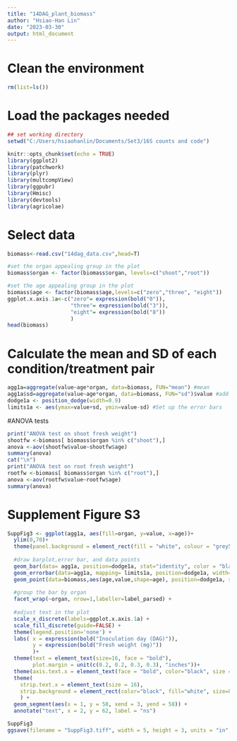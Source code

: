 ---
title: "14DAG_plant_biomass"
author: "Hsiao-Han Lin"
date: "2023-03-30"
output: html_document
---

# Clean the environment
```{r}
rm(list=ls())
```


# Load the packages needed
```{r setup, include=FALSE}
## set working directory
setwd("C:/Users/hsiaohanlin/Documents/Set3/16S counts and code")

knitr::opts_chunk$set(echo = TRUE)
library(ggplot2)
library(patchwork)
library(plyr)
library(multcompView)
library(ggpubr)
library(Hmisc)
library(devtools)
library(agricolae)
```


# Select data
```{r}
biomass<-read.csv("14dag_data.csv",head=T)

#set the organ appealing group in the plot
biomass$organ <- factor(biomass$organ, levels=c("shoot","root"))

#set the age appealing group in the plot
biomass$age <- factor(biomass$age,levels=c("zero","three", "eight"))
ggplot.x.axis.1a<-c("zero"= expression(bold("0")),
                    "three"= expression(bold("3")),
                    "eight"= expression(bold("8"))
                    )
head(biomass)
```


# Calculate the mean and SD of each condition/treatment pair
```{r}
agg1a=aggregate(value~age*organ, data=biomass, FUN="mean") #mean
agg1a$sd=aggregate(value~age*organ, data=biomass, FUN="sd")$value #add the SD 
dodge1a <- position_dodge(width=0.9) 
limits1a <- aes(ymax=value+sd, ymin=value-sd) #Set up the error bars
```


#ANOVA tests
```{r}
print("ANOVA test on shoot fresh weight")
shootfw <-biomass[ biomass$organ %in% c("shoot"),]
anova <-aov(shootfw$value~shootfw$age)
summary(anova)
cat("\n")
print("ANOVA test on root fresh weight")
rootfw <-biomass[ biomass$organ %in% c("root"),]
anova <-aov(rootfw$value~rootfw$age)
summary(anova)
```


# Supplement Figure S3
```{r}
SuppFig3 <- ggplot(agg1a, aes(fill=organ, y=value, x=age))+
  ylim(0,70)+
  theme(panel.background = element_rect(fill = "white", colour = "grey50"))+
  
  #draw barplot,error bar, and data points
  geom_bar(data= agg1a, position=dodge1a, stat="identity", color = "black", fill= "white") +
  geom_errorbar(data=agg1a, mapping= limits1a, position=dodge1a, width=0.25) +
  geom_point(data=biomass,aes(age,value,shape=age), position=dodge1a, size=3) +
  
  #group the bar by organ
  facet_wrap(~organ, nrow=1,labeller=label_parsed) +
  
  #adjust text in the plot
  scale_x_discrete(labels=ggplot.x.axis.1a) +
  scale_fill_discrete(guide=FALSE) +
  theme(legend.position='none') +
  labs( x = expression(bold("Inoculation day (DAG)")),
        y = expression(bold("Fresh weight (mg)"))
        )+
  theme(text = element_text(size=16, face = "bold"),
        plot.margin = unit(c(0.2, 0.2, 0.3, 0.3), "inches"))+
  theme(axis.text.x = element_text(face = "bold", color="black", size = 14, angle = 0)) +
  theme(
    strip.text.x = element_text(size = 16),
    strip.background = element_rect(color="black", fill="white", size=0.5, linetype="solid")
    ) +
  geom_segment(aes(x = 1, y = 58, xend = 3, yend = 58)) +
  annotate("text", x = 2, y = 62, label = "ns")

SuppFig3
ggsave(filename = "SuppFig3.tiff", width = 5, height = 3, units = "in", device='tiff', dpi=300)
```